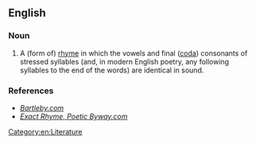 ==English==

===Noun===
{{examples-right|
* English example 1:
*: As the days go b'''y'''
*: I cannot help but s'''igh'''
* English example 2:
*: Look up into the sk'''y'''
*: Boy it is mighty h'''igh'''
* Norse example:
*: straum hr'''ekk'''mímis '''ekk'''jur}}
{{en-noun|~}}

# A (form of) [[rhyme]] in which the vowels and final ([[coda]]) consonants of stressed syllables (and, in modern English poetry, any following syllables to the end of the words) are identical in sound. {{qualifier|Contrast with [[half rhyme]].}}
#: {{syn|en|full rhyme|exact rhyme|true rhyme}}
#: {{hyper|en|rhyme}}
#: {{coordinate terms|en|half rhyme}}

===References===
* ''[http://www.bartleby.com/61/83/P0188300.html Bartleby.com]''
* ''[http://www.poeticbyway.com/gl-e.html#exact_rhyme Exact Rhyme, Poetic Byway.com]''

[[Category:en:Literature]]